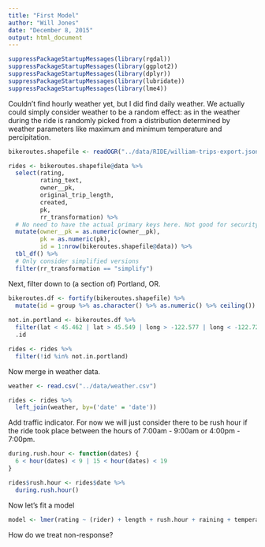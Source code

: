```yaml
---
title: "First Model"
author: "Will Jones"
date: "December 8, 2015"
output: html_document
---
```


```r
suppressPackageStartupMessages(library(rgdal))
suppressPackageStartupMessages(library(ggplot2))
suppressPackageStartupMessages(library(dplyr))
suppressPackageStartupMessages(library(lubridate))
suppressPackageStartupMessages(library(lme4))
```

Couldn't find hourly weather yet, but I did find daily weather. We actually
could simply consider weather to be a random effect: as in the weather during
the ride is randomly picked from a distribution determined by weather parameters
like maximum and minimum temperature and percipitation.

```r
bikeroutes.shapefile <- readOGR("../data/RIDE/william-trips-export.json", "OGRGeoJSON", p4s="+proj=tmerc +ellps=WGS84")

rides <- bikeroutes.shapefile@data %>%
  select(rating,
         rating_text,
         owner__pk,
         original_trip_length,
         created,
         pk,
         rr_transformation) %>%
  # No need to have the actual primary keys here. Not good for security anyways.
  mutate(owner__pk = as.numeric(owner__pk),
         pk = as.numeric(pk),
         id = 1:nrow(bikeroutes.shapefile@data)) %>%
  tbl_df() %>% 
  # Only consider simplified versions
  filter(rr_transformation == "simplify")
```

Next, filter down to (a section of) Portland, OR.

```r
bikeroutes.df <- fortify(bikeroutes.shapefile) %>%
  mutate(id = group %>% as.character() %>% as.numeric() %>% ceiling())
  
not.in.portland <- bikeroutes.df %>%
  filter(lat < 45.462 | lat > 45.549 | long > -122.577 | long < -122.722) %>%
  .id

rides <- rides %>%
  filter(!id %in% not.in.portland)
```

Now merge in weather data.

```r
weather <- read.csv("../data/weather.csv")

rides <- rides %>%
  left_join(weather, by=('date' = 'date'))
```

Add traffic indicator. For now we will just consider there to be rush hour if
the ride took place between the hours of 7:00am - 9:00am or 4:00pm - 7:00pm.

```r
during.rush.hour <- function(dates) {
  6 < hour(dates) < 9 | 15 < hour(dates) < 19
}

rides$rush.hour <- rides$date %>%
  during.rush.hour() 
```


Now let's fit a model
```r
model <- lmer(rating ~ (rider) + length + rush.hour + raining + temperature)
```


How do we treat non-response?
